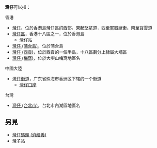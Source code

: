 '''灣仔'''可以指：
; 香港
* [[灣仔|灣仔]]，位於香港島灣仔區的西部，東起堅拿道，西至軍器廠街，南至寶雲道
* [[灣仔區|灣仔區]]，香港十八區之一，位於香港島
** [[灣仔站|灣仔站]]
* [[灣仔_(蒲台島)|灣仔 (蒲台島)]]，位於蒲台島
* [[灣仔_(西貢)|灣仔 (西貢)]]，位於西貢的一個半島，十八區劃分上隸屬大埔區
* [[灣仔_(梅窩)|灣仔 (梅窩)]]，位於大嶼山梅窩地區名
; 中國大陸
* [[湾仔街道|湾仔街道]]，广东省珠海市香洲区下辖的一个街道
** [[灣仔口岸|灣仔口岸]]
; 台灣
* [[灣仔_(台北市)|灣仔 (台北市)]]，台北市內湖區地區名
==另見==
* [[灣仔碼頭_(消歧義)|灣仔碼頭 (消歧義)]]
* [[灣子站|灣子站]]
{{Disambiguation|W|Cat=二字亚洲地名消歧义}}